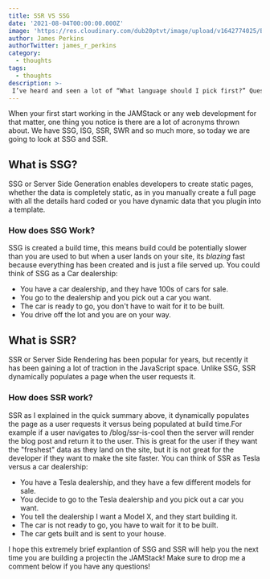 ```yaml
---
title: SSR VS SSG
date: '2021-08-04T00:00:00.000Z'
image: 'https://res.cloudinary.com/dub20ptvt/image/upload/v1642774025/Blog%20Posts/og2v04elaojgsfpuhucp.webp'
author: James Perkins
authorTwitter: james_r_perkins
category:
  - thoughts
tags:
  - thoughts
description: >-
 I’ve heard and seen a lot of “What language should I pick first?” Questions in my time as a developer. It’s an interesting question that I seem to have the opposite response to most.
---
```


When your first start working in the JAMStack or any web development for that matter, one thing you notice is there are a lot of acronyms thrown about. We have SSG, ISG, SSR, SWR and so much more, so today we are going to look at SSG and SSR.

## What is SSG?

SSG or Server Side Generation enables developers to create static pages, whether the data is completely static, as in you manually create a full page with all the details hard coded or you have dynamic data that you plugin into a template.

### How does SSG Work?

SSG is created a build time, this means build could be potentially slower than you are used to but when a user lands on your site, its _blazing_ fast because everything has been created and is just a file served up. You could think of SSG as a Car dealership:

- You have a car dealership, and they have 100s of cars for sale.
- You go to the dealership and you pick out a car you want.
- The car is ready to go, you don't have to wait for it to be built.
- You drive off the lot and you are on your way.

## What is SSR?

SSR or Server Side Rendering has been popular for years, but recently it has been gaining a lot of traction in the JavaScript space. Unlike SSG, SSR dynamically populates a page when the user requests it.

### How does SSR work?

SSR as I explained in the quick summary above, it dynamically populates the page as a user requests it versus being populated at build time.For example if a user navigates to /blog/ssr-is-cool then the server will render the blog post and return it to the user. This is great for the user if they want the "freshest" data as they land on the site, but it is not great for the developer if they want to make the site faster. You can think of SSR as Tesla versus a car dealership:

- You have a Tesla dealership, and they have a few different models for sale.
- You decide to go to the Tesla dealership and you pick out a car you want.
- You tell the dealership I want a Model X, and they start building it.
- The car is not ready to go, you have to wait for it to be built.
- The car gets built and is sent to your house.

I hope this extremely brief explantion of SSG and SSR will help you the next time you are building a projectin the JAMStack! Make sure to drop me a comment below if you have any questions!